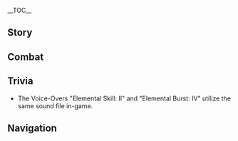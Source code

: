 {{Stub|Check Korean romanization for: ''Hello'', ''When Thunder Strikes: Warning'', ''Good Night'', ''Least Favorite Food''.}}
{{CharacterTabs}}
{{LanguageTabs}}

__TOC__
==Story==
{{VO/Story
|character           = Razor
|language            = ko
|name                = 레이저

|vo_01_01_title      = 첫 만남…
|vo_01_01_subtitle   = Hello
|vo_01_01_file       = VO_{language}{character} Hello.ogg
|vo_01_01_tx         = 너한테 좋은 냄새가 나. 같이 사냥하자!
|vo_01_01_rm         = Neohante joeun naemsaega naneungun. Gachi sanyanghaja!
|vo_01_01_tl         = You have a nice smell. Let's hunt together!

|vo_02_01_title      = 잡담・냄새
|vo_02_01_subtitle   = Chat: Scent
|vo_02_01_file       = VO_{language}{character} Chat - Scent.ogg
|vo_02_01_tx         = 음~ 토끼의 냄새…
|vo_02_01_rm         = Eum~ Tokki-ui naemsae...
|vo_02_01_tl         = Hmm~ Smell of rabbits...

|vo_02_02_title      = 잡담・배고픔
|vo_02_02_subtitle   = Chat: Hunger
|vo_02_02_file       = VO_{language}{character} Chat - Hunger.ogg
|vo_02_02_tx         = 안 가? 배고파
|vo_02_02_rm         = An ga? Baego'pa.
|vo_02_02_tl         = Not going? Hungry.

|vo_02_03_title      = 잡담・바람맞이
|vo_02_03_subtitle   = Chat: Wind-gazing
|vo_02_03_file       = VO_{language}{character} Chat - Wind-gazing.ogg
|vo_02_03_tx         = 바람 좀 쐬고 올게. 출발할 때 불러
|vo_02_03_rm         = Baram jom ssoego olge. Chulbalhal ttae bulleo.
|vo_02_03_tl         = I'll get some fresh air. Call me when we are leaving.

|vo_03_01_title      = 번개가 칠 때・일깨움
|vo_03_01_subtitle   = When Thunder Strikes: Warning
|vo_03_01_file       = VO_{language}{character} When Thunder Strikes - Warning.ogg
|vo_03_01_tx         = 무서우면 숨어 있어도 돼
|vo_03_01_rm         = Museoumyeon kkok'kkoksumeuragu.
|vo_03_01_tl         = If you are scared, hide well.

|vo_03_02_title      = 번개가 칠 때・안내
|vo_03_02_subtitle   = When Thunder Strikes: Guidance
|vo_03_02_file       = VO_{language}{character} When Thunder Strikes - Guidance.ogg
|vo_03_02_tx         = 나무에서 물러나. 나만 따라와!
|vo_03_02_rm         = Namueseo mulleona. Naman ttarawa!
|vo_03_02_tl         = Get away from trees. Follow me!

|vo_03_03_title      = 바람이 불 때…
|vo_03_03_subtitle   = When It's Windy
|vo_03_03_file       = VO_{language}{character} When It's Windy.ogg
|vo_03_03_tx         = 바람… 음… 좋다
|vo_03_03_rm         = Baram... Eum... Jota.
|vo_03_03_tl         = Wind... Hmm... Good.

|vo_03_04_title      = 강풍이 불 때…
|vo_03_04_subtitle   = When the Wind Is Blowing
|vo_03_04_file       = VO_{language}{character} When the Wind Is Blowing.ogg
|vo_03_04_tx         = 바람… 음… 따끔따끔하니 살짝 아픈데
|vo_03_04_rm         = Baram... Eum... Ttakkeumttakkeumhani saljjak apeunde.
|vo_03_04_tl         = Wind... Hmm... It hurts a bit, pricking me.

|vo_04_01_title      = 아침 인사…
|vo_04_01_subtitle   = Good Morning
|vo_04_01_file       = VO_{language}{character} Good Morning.ogg
|vo_04_01_tx         = 해가 떴어. 같이 사냥하러 갈래?
|vo_04_01_rm         = Haega tteosseo. Gachi sanyanghareo gallae?
|vo_04_01_tl         = The sun rose. Do you want to go and hunt with me?

|vo_04_02_title      = 점심 인사…
|vo_04_02_subtitle   = Good Afternoon
|vo_04_02_file       = VO_{language}{character} Good Afternoon.ogg
|vo_04_02_tx         = 고기 덩어리, 좋아!
|vo_04_02_rm         = Gogi deong'eori, joa!
|vo_04_02_tl         = Meat loaf, good!

|vo_04_03_title      = 저녁 인사…
|vo_04_03_subtitle   = Good Evening
|vo_04_03_file       = VO_{language}{character} Good Evening.ogg
|vo_04_03_tx         = 넌 얼른 자. 난 달을 볼 거야
|vo_04_03_rm         = Neon eolleun ja. Nan dareul bol geoya.
|vo_04_03_tl         = You should sleep quickly. I am going to see the moon.

|vo_04_04_title      = 굿나잇…
|vo_04_04_subtitle   = Good Night
|vo_04_04_file       = VO_{language}{character} Good Night.ogg
|vo_04_04_tx         = 넌 얼른 자, 내가 지키고 있을게. 내일 같이 사냥하자
|vo_04_04_rm         = Neon eolleun ja, nan jikigo isseulge. Naeil gachi sanyang haja.
|vo_04_04_tl         = You should sleep quickly, I'll guard. Let's hunt together tomorrow.

|vo_05_01_title      = 레이저 자신에 대해…
|vo_05_01_subtitle   = About {character}
|vo_05_01_file       = VO_{language}{character} About {character}.ogg
|vo_05_01_tx         = 나는 늑대. 인간 아빠와 엄마는… 없어
|vo_05_01_rm         = Naneun neukdae. Ingan appawa eommaneun... eopsseo.
|vo_05_01_tl         = I am wolf. Human dad and mom... I don't have one.

|vo_06_01_title      = 우리에 대해・친구
|vo_06_01_subtitle   = About Us: Friends
|vo_06_01_file       = VO_{language}{character} About Us - Friends.ogg
|vo_06_01_tx         = 넌 내 친구. 나랑 같이 사냥하자
|vo_06_01_rm         = Neon nae chingu. Narang gachi sanyanghaja.
|vo_06_01_tl         = You are my friend. Hunt with me.

|vo_06_02_title      = 우리에 대해・무기
|vo_06_02_subtitle   = About Us: Weapons
|vo_06_02_file       = VO_{language}{character} About Us - Weapons.ogg
|vo_06_02_tx         = 난 강철 발톱과 번개의 이빨을 가지고 있어. 내가 널 지켜줄게
|vo_06_02_rm         = Nan gangcheol baltopgwa beongae-ui ippareul gajigo isseo. Naega neol jikyeojulge.
|vo_06_02_tl         = I have steel claws and tooth of lightning. I'll protect you.

|vo_07_01_title      = 「신의 눈」에 대해…
|vo_07_01_subtitle   = About the Vision
|vo_07_01_file       = VO_{language}{character} About the Vision.ogg
|vo_07_01_tx         = 「신의 눈」, 사부가 도와줬어. 번개야 싸우자. 「루피카」를 지켜
|vo_07_01_rm         = "Sin-ui Nun", sabuga dowajwosseo. Beongaeya ssauja. "Rupika"reul jikyeo.
|vo_07_01_tl         = "Vision", teacher helped me. Lightning let's fight. Protect "Lupical".

|vo_07_02_title      = 하고 싶은 이야기…
|vo_07_02_subtitle   = Something to Share
|vo_07_02_file       = VO_{language}{character} Something to Share.ogg
|vo_07_02_tx         = 밤하늘의 별들은 정말 아름다워. 하늘뿐만 아니라 호수에도 별들이 가득 차있어.<br />밤에는 도시에도 많은 별들이 있어
|vo_07_02_rm         = Bamhaneurui byeoldeureun jeongmal areumdawo. Haneulppunman anira hosuedo byeoldeuri gadeuk chaisseo.<br />Bameneun dosiedo maneun byeoldeuri isseo.
|vo_07_02_tl         = The stars in the night sky are very beautiful. Not only the sky, but the lake is also full of stars.<br />At night, the city also has many stars.

|vo_07_03_title      = 흥미있는 일…
|vo_07_03_subtitle   = Interesting Things
|vo_07_03_file       = VO_{language}{character} Interesting Things.ogg
|vo_07_03_tx         = 나의 「루피카」인 늑대. 그들은 내 가족이야.
|vo_07_03_rm         = Naui "Rupika"in neukdae. Geudereun nae gajogiya.
|vo_07_03_tl         = Wolves that are my "Lupical". They are my family.

|vo_08_01_title      = 리사에 대해…
|vo_08_01_subtitle   = About [[Lisa]]
|vo_08_01_file       = VO_{language}{character} About Lisa.ogg
|vo_08_01_tx         = 사부의 번개, 하늘이 어두워질 거야. 엄청 무섭고 엄청 쎄
|vo_08_01_rm         = Sabu-ui beongae, haneuri eoduwojil geoya. Eomcheong museopgo eomcheong sse.
|vo_08_01_tl         = Teacher's lightning, the sky will turn dark. It's very scary and very strong.

|vo_08_02_title      = 바바라에 대해…
|vo_08_02_subtitle   = About [[Barbara]]
|vo_08_02_file       = VO_{language}{character} About Barbara.ogg
|vo_08_02_tx         = 바바라는 반짝반짝 빛나는 소녀야. 엄청 착해
|vo_08_02_rm         = Babaraneun banjjakbanjjak bitnaneun sonyeoya. Eomcheong chakhae.
|vo_08_02_tl         = Barbara is a sparkly shining girl. Really kind.

|vo_08_03_title      = 다이루크에 대해…
|vo_08_03_subtitle   = About [[Diluc]]
|vo_08_03_file       = VO_{language}{character} About Diluc.ogg
|vo_08_03_tx         = 다이루크는 빨갛고 까맣고… 그리고 차갑고 뜨거워
|vo_08_03_rm         = Dairukeuneun ppalgatgo kkamatgo... geurigo chagapgo tteugeowo.
|vo_08_03_tl         = Diluc is red, black... and cold, hot.

|vo_08_04_title      = 벤티에 대해…
|vo_08_04_subtitle   = About [[Venti]]
|vo_08_04_file       = VO_{language}{character} About Venti.ogg
|vo_08_04_tx         = 시가… 음 몰라. 잘 모르지만 「루피카」 좋아해
|vo_08_04_rm         = Siga... eum molla. Jal moreujiman "rupika" joahae.
|vo_08_04_tl         = Poem... I don't know. Don't know well, but "Lupical" likes it.

|vo_08_05_title      = 베넷에 대해…
|vo_08_05_subtitle   = About [[Bennett]]
|vo_08_05_file       = VO_{language}{character} About Bennett.ogg
|vo_08_05_tx         = 베넷, 말이 많아. 그와 함께라면 배불리 먹을 수 없어
|vo_08_05_rm         = Benet, mari mana. Geuwa hamkkeramyeon baebulli meogeul su eopsseo.
|vo_08_05_tl         = Bennett, talks a lot. With him, I can't eat heartily.

|vo_08_06_title      = 클레에 대해…
|vo_08_06_subtitle   = About [[Klee]]
|vo_08_06_file       = VO_{language}{character} About Klee.ogg
|vo_08_06_tx         = 클레, 친구! 친구지만 골치 아파
|vo_08_06_rm         = Keulle, chingu! Chingujiman golchi apa.
|vo_08_06_tl         = Klee, friend! Friend but troublesome.

|vo_08_07_title      = 바르카에 대해・낯섦
|vo_08_07_subtitle   = About [[Varka]]: Stranger
|vo_08_07_file       = VO_{language}{character} About Varka - Stranger.ogg
|vo_08_07_tx         = 바르카? 몰라…
|vo_08_07_rm         = Bareuka? Molla...
|vo_08_07_tl         = Varka? I don't know...

|vo_08_08_title      = 바르카에 대해・추억
|vo_08_08_subtitle   = About Varka: Memory
|vo_08_08_file       = VO_{language}{character} About Varka - Memory.ogg
|vo_08_08_tx         = 아… 바르카, 이름이야. 그 남자 숭고하고 위대해. 이름 레이저, 강철 발톱. 그가 줬어. 음… 그 사람 보고 싶어
|vo_08_08_rm         = A... Bareuka, ireumiya. Geu namja sunggohago widaehae. Ireum Reijeo, gangcheol baltop. Geuga jwosseo. Eum... geu saram bogo sipeo.
|vo_08_08_tl         = Ah... Varka, a name. He is noble and great. The name Razor, steel claws. He gave it. Hmm... I want to see him.

|vo_09_01_title      = 레이저에 대해 알기・첫 번째
|vo_09_01_subtitle   = More About {character}: I
|vo_09_01_file       = VO_{language}{character} More About {character} - 01.ogg
|vo_09_01_tx         = 네 냄새, 착한 냄새. 고기 좋아해?
|vo_09_01_rm         = Ne naemsae, chakhan naemsae. Gogi joahae?
|vo_09_01_tl         = Your smell, kind smell. Do you like meat?

|vo_09_02_title      = 레이저에 대해 알기・두 번째
|vo_09_02_subtitle   = More About {character}: II
|vo_09_02_file       = VO_{language}{character} More About {character} - 02.ogg
|vo_09_02_tx         = 넌 강해. 늑대처럼! 너랑 사냥하면 수확이 많아서 좋아
|vo_09_02_rm         = Neon ganghae. Neukdaecheoreom! Neorang sanyanghamyeon suhwagi manaseo joa.
|vo_09_02_tl         = You're strong. Like a wolf! When I hunt with you, it's good to have much harvest.

|vo_09_03_title      = 레이저에 대해 알기・세 번째
|vo_09_03_subtitle   = More About {character}: III
|vo_09_03_file       = VO_{language}{character} More About {character} - 03.ogg
|vo_09_03_tx         = 루피카는 「늑대의 집」이… 아냐! 「늑대의 가족」. 내 루피카는 숲속에 있어. 그들은 날 지켜주면서 나한테 루피카라고 했어
|vo_09_03_rm         = Rupikaneun "Neukdae-ui Jip"i... anya! "Neukdae-ui Gajok". Nae Rupikaneun supsoge isseo. Geudeureun nal jimyeojumyeonseo nahante Rupikarago haesseo.
|vo_09_03_tl         = Lupical is not... "Home of Wolves"! "Family of Wolves". My Lupical are in the forest. They protected me and told me that I am Lupical.

|vo_09_04_title      = 레이저에 대해 알기・네 번째
|vo_09_04_subtitle   = More About {character}: IV
|vo_09_04_file       = VO_{language}{character} More About {character} - 04.ogg
|vo_09_04_tx         = 난 루피카 밖에 없어.<br />하지만 루피카라고 해도 난 다리가 2개밖에 없어서 진짜 늑대가 될 수 없어. 때때로 마음이 괴로워…
|vo_09_04_rm         = Nan Rupika bakke eopsseo.<br />Hajiman Rupikarago haedo nan dariga dugaebakke eopsseoseo jinjja neukdaega doel su eopsseo. Ttaettaero maeumi goerowo...
|vo_09_04_tl         = I only have Lupical.<br />But even though they say I'm Lupical, I only have two legs so I cannot be an actual wolf. Sometimes I feel distressed...

|vo_09_05_title      = 레이저에 대해 알기・다섯 번째
|vo_09_05_subtitle   = More About {character}: V
|vo_09_05_file       = VO_{language}{character} More About {character} - 05.ogg
|vo_09_05_tx         = 너랑 같이 달리면 즐거워, 너랑 같이 사냥하면 즐거워. 너랑 같이 있으면, 내가 늑대이던, 사람이던, 전혀 상관없어<br />넌 내 친구, 넌 내 「루피카」야. 너도 즐거우면 좋겠어
|vo_09_05_rm         = Neorang gachi dallimyeon jeulgeowo, neorang gachi sanyanghamyeon jeulgeowo. Neorang gachi isseumyeon, naega neukdaeideon, saramideon, jeonhyeo sanggwaneopsseo.<br />Neon nae chingu, neon nae "Rupika"ya. Neodo jeulgeoumyeon jokesseo.
|vo_09_05_tl         = It's exciting to run with you, and exciting to hunt with you. With you, it doesn't matter whether I'm a wolf or a human.<br />You are my friend, you are my "Lupical". I hope you are happy too.

|vo_10_01_title      = 레이저의 취미…
|vo_10_01_subtitle   = {character}'s Hobbies
|vo_10_01_file       = VO_{language}{character} Hobbies.ogg
|vo_10_01_tx         = 루피카가 좋아. 그리고 숲이랑 친구도 좋아. 뛰어다니는 것도 좋아
|vo_10_01_rm         = Rupikaga joa. Geurigo supirang chingudo joa. Ttwieodanineun geotdo joa.
|vo_10_01_tl         = I like Lupical. I also like forest and friends. I like to run around, too.

|vo_10_02_title      = 레이저의 고민…
|vo_10_02_subtitle   = {character}'s Troubles
|vo_10_02_file       = VO_{language}{character} Troubles.ogg
|vo_10_02_tx         = 말하기 힘들고 어렵지만 안 할 순 없어
|vo_10_02_rm         = Malhagi himdeulgo eoryeopjiman an hal sun eopsseo.
|vo_10_02_tl         = It's hard to speak, but I have to.

|vo_10_03_title      = 좋아하는 음식…
|vo_10_03_subtitle   = Favorite Food
|vo_10_03_file       = VO_{language}{character} Favorite Food.ogg
|vo_10_03_tx         = 고기 좋아. 감자 좋아
|vo_10_03_rm         = Gogi joa. Gamja joa.
|vo_10_03_tl         = Meat is good. Potato is good.

|vo_10_04_title      = 싫어하는 음식…
|vo_10_04_subtitle   = Least Favorite Food
|vo_10_04_file       = VO_{language}{character} Least Favorite Food.ogg
|vo_10_04_tx         = 채소는 싫어! 내가 먹는 고기들이 채소를 먹어
|vo_10_04_rm         = Pulttegineun sireo! Naega meokneun aedeuri pureul meogeo.
|vo_10_04_tl         = I hate grass! The guys I eat have grass.

<!-- Receiving a Gift -->
|vo_11_01_title      = 선물 획득・첫 번째
|vo_11_01_subtitle   = Receiving a Gift: I
|vo_11_01_file       = VO_{language}{character} Receiving a Gift - 01.ogg
|vo_11_01_tx         = 향도 좋고, 맛도 좋아. 마음에 들어
|vo_11_01_rm         = Hyangdo jotgo, matdo joa. Maeume deureo.
|vo_11_01_tl         = The scent is good, and the taste is good. I like it.

|vo_11_02_title      = 선물 획득・두 번째
|vo_11_02_subtitle   = Receiving a Gift: II
|vo_11_02_file       = VO_{language}{character} Receiving a Gift - 02.ogg
|vo_11_02_tx         = 먹으니까 기운 나. 행복해
|vo_11_02_rm         = Meogeunikka giun na. Haengbokhae.
|vo_11_02_tl         = I can recover my strength since I ate. I'm Happy.

|vo_11_03_title      = 선물 획득・세 번째
|vo_11_03_subtitle   = Receiving a Gift: III
|vo_11_03_file       = VO_{language}{character} Receiving a Gift - 03.ogg
|vo_11_03_tx         = 먹는 것도 싫고, 안 먹는 것도 싫어. 좀 슬퍼졌어
|vo_11_03_rm         = Meokneun geotdo silko, an meokneun geotdo sireo. Jom seulpeojyeosseo.
|vo_11_03_tl         = I don't want to eat, but I also don't like not eating. I became a bit sad.

|vo_12_01_title      = 생일…
|vo_12_01_subtitle   = Birthday
|vo_12_01_file       = VO_{language}{character} Birthday.ogg
|vo_12_01_tx         = 오늘은 네가… 그러니까 아주아주 오래전 오늘 태어났잖아. 너랑 같이 놀고 싶어. 오늘 같이 고기 먹자
|vo_12_01_rm         = Oneureun nega... geureonikka ajuaju oraejeon oneul tae'eonatjana. Neorang gachi nolgo sipeo. Oneul gachi gogi meokja.
|vo_12_01_tl         = Today you... I mean, you were born today years ago. I want to play with you. Let's have meat together today.

|vo_13_01_title      = 돌파의 느낌・기
|vo_13_01_subtitle   = Feelings About Ascension: Intro
|vo_13_01_file       = VO_{language}{character} Feelings About Ascension -  01.ogg
|vo_13_01_tx         = 팔뚝이 더 두꺼워졌네…?
|vo_13_01_rm         = Palttugi deo dukkeowojyeotne...?
|vo_13_01_tl         = My forearm became more thick...?

|vo_13_02_title      = 돌파의 느낌・승
|vo_13_02_subtitle   = Feelings About Ascension: Building Up
|vo_13_02_file       = VO_{language}{character} Feelings About Ascension -  02.ogg
|vo_13_02_tx         = 발톱과 이빨을 갈고 더 강해져야 해!
|vo_13_02_rm         = Baltopgwa ippareul galgo deo ganghaejyeoya hae!
|vo_13_02_tl         = I have to sharpen my claws and teeth and become stronger!

|vo_13_03_title      = 돌파의 느낌・전
|vo_13_03_subtitle   = Feelings About Ascension: Climax
|vo_13_03_file       = VO_{language}{character} Feelings About Ascension -  03.ogg
|vo_13_03_tx         = 달리고, 사냥. 부족해, 안 돼! 난 더 강해져야 해
|vo_13_03_rm         = Dalligo, sanyang. Bujokhae, an dwae! Nan deo ganghaejyeoya hae.
|vo_13_03_tl         = Run, and hunt. Not enough, no! I have to become stronger.

|vo_13_04_title      = 돌파의 느낌・결
|vo_13_04_subtitle   = Feelings About Ascension: Conclusion
|vo_13_04_file       = VO_{language}{character} Feelings About Ascension -  04.ogg
|vo_13_04_tx         = 이빨, 발톱, 다리. 더 강하고 힘이 있어야 널 지켜!
|vo_13_04_rm         = Ippal, baltop, dari. Deo ganghato himi isseoya neol jikyeo!
|vo_13_04_tl         = Teeth, claws, legs. I can protect you when I'm stronger and when I have strength!
}}

==Combat==
{{Combat VO
|character           = Razor
|language            = ko

|skill_1_tx          = 비켜!
|skill_1_rm          = Bikyeo!
|skill_1_tl          = Step aside!
|skill_2_tx          = 아!
|skill_2_rm          = A!
|skill_2_tl          = Ah!
|skill_3_tx          = 오우!
|skill_3_rm          = Ou!
|skill_3_tl          = Oh!
|skill_4_file        = Elemental Skill 1 06
|skill_4_tx          = 오지마!
|skill_4_rm          = Ojima!
|skill_4_tl          = Don't come!

|burst_1_tx          = 아우——
|burst_1_rm          = Au——
|burst_1_tl          = Howl——
|burst_2_tx          = Blitz!
|burst_2_rm          = Beulitjeu!
|burst_3_tx          = 흐아——
|burst_3_rm          = Heua——
|burst_3_tl          = Ha——
|burst_4_file        = Elemental Skill 1 02
|burst_4_tx          = 이얍——
|burst_4_rm          = Iyap——
|burst_4_tl          = Haah——

|sprint-s_1_file     = Sprint Start 01,Sprint Start 02,Sprint Start 03

|glider_1_file       = Deploying Wind Glider 01,Deploying Wind Glider 02,Deploying Wind Glider 03

|chest_1_tx          = 쓸모 있는 물건들 같아
|chest_1_rm          = Sseulmo itneun mulgeondeul gatta.
|chest_1_tl          = They seem useful.
|chest_2_tx          = 상자는 다 쓰면 물건을 담을 수 있어
|chest_2_rm          = Sangjaneun da sseumyeon mulgeoneul dameul su isseo.
|chest_2_tl          = If you finish using a box, it can be used to store objects.
|chest_3_tx          = 보물의 냄새, 이상해
|chest_3_rm          = Bomurui naemsae, isanghae.
|chest_3_tl          = The smell of treasure, it's weird.

|low-hp_1_tx         = 아파
|low-hp_1_rm         = Apa.
|low-hp_1_tl         = It hurts.
|low-hp_2_tx         = 아우——
|low-hp_2_rm         = Au——
|low-hp_2_tl         = Howl——
|low-hp_3_tx         = 죽여버리겠어!…
|low-hp_3_rm         = Jugyeobeorigesseo!...
|low-hp_3_tl         = I'll kill you!...

|ally-low-hp_1_tx    = 안 돼
|ally-low-hp_1_tl    = No.
|ally-low-hp_1_rm    = An dwae.
|ally-low-hp_2_tx    = 살아남아!
|ally-low-hp_2_tl    = Live!
|ally-low-hp_2_rm    = Saranama!

|fallen_1_tx         = 으… 숨을 쉴 수가 없어…
|fallen_1_rm         = Eu... Sumeul swil suga eopsseo...
|fallen_1_tl         = Ugh... I can't breathe...
|fallen_2_tx         = 돌아 가고 싶어…
|fallen_2_rm         = Dora gago sipeo...
|fallen_2_tl         = I want to go back...
|fallen_3_tx         = 나의… 루피카…
|fallen_3_rm         = Na-ui... Rupika...
|fallen_3_tl         = My... Lupical...

|hit-l_1_file        = Light Hit Taken 01,Light Hit Taken 02,Light Hit Taken 03,Light Hit Taken 04,Light Hit Taken 05,Light Hit Taken 06

|hit-h_1_file        = Heavy Hit Taken 02
|hit-h_1_tx          = 입안이… 짜…
|hit-h_1_rm          = Ibani... Jja...
|hit-h_1_tl          = My mouth... Tastes salty...
|hit-h_2_file        = Heavy Hit Taken 01,Heavy Hit Taken 03,Heavy Hit Taken 04,Heavy Hit Taken 05,Heavy Hit Taken 06

|join_1_tx           = 내가 앞장설게
|join_1_rm           = Naega apjangseolge.
|join_1_tl           = I'll take the lead.
|join_2_tx           = 어디 가는 거야?
|join_2_rm           = Eodi ganeun geoya?
|join_2_tl           = Where are we going?
|join_3_tx           = 뒤는 내게 맡겨
|join_3_rm           = Dwineun naege matgyeo.
|join_3_tl           = Leave the backside to me.

|idle_1_file         = Standby 02

|atk-l_1_file        = Light Attack 01,Light Attack 02,Light Attack 03,Light Attack 04,Light Attack 05,Light Attack 06,Light Attack 07

|atk-m_1_file        = Mid Attack 01,Mid Attack 02,Mid Attack 03

|atk-h_1_file        = Heavy Attack 01,Heavy Attack 02,Heavy Attack 03

|climb_1_file        = Climbing 01,Climbing 02,Climbing 03,Climbing 04,Climbing 05

|jump_1_file         = Jumping 01,Jumping 02,Jumping 03,Jumping 04,Jumping 05

<!--
Copy paste the following line in any section that does not have any voice files, change the X for the section's title:
'''Razor does not feature any X Voice-Overs'''
-->
}}

==Trivia==
*The Voice-Overs "Elemental Skill: II" and "Elemental Burst: IV" utilize the same sound file in-game.

==Navigation==
{{Character Navbox|link type=vo-ko}}